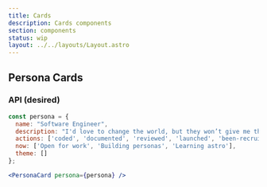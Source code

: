 ```yaml
---
title: Cards
description: Cards components
section: components
status: wip
layout: ../../layouts/Layout.astro
---
```



## Persona Cards

<PreviewComponent>
  <div class="no-prose" style="max-width: 18rem;">
    <PersonaCard />
  </div>
</PreviewComponent>

### API (desired)

```jsx
const persona = {
  name: "Software Engineer",
  description: "I'd love to change the world, but they won’t give me the source code.",
  actions: ['coded', 'documented', 'reviewed', 'launched', 'been-recruited'],
  now: ['Open for work', 'Building personas', 'Learning astro'],
  theme: []
};

<PersonaCard persona={persona} />
```
